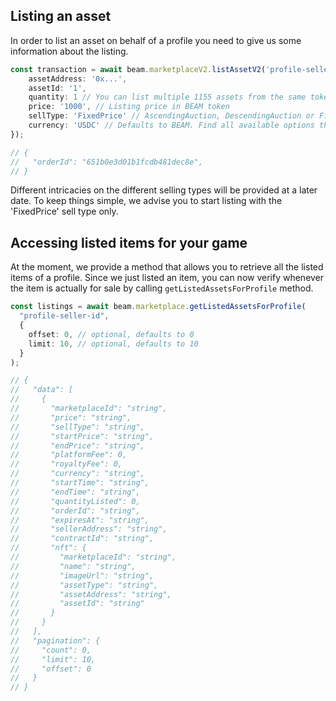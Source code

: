 ## Listing an asset

In order to list an asset on behalf of a profile you need to give us some information about the listing.

```typescript
const transaction = await beam.marketplaceV2.listAssetV2('profile-seller-id', {
    assetAddress: '0x...',
    assetId: '1',
    quantity: 1 // You can list multiple 1155 assets from the same token, defaults to 1
    price: '1000', // Listing price in BEAM token
    sellType: 'FixedPrice' // AscendingAuction, DescendingAuction or FixedPrice
    currency: 'USDC' // Defaults to BEAM. Find all available options through the getCurrencies() method;
});

// {
//   "orderId": "651b0e3d01b1fcdb481dec8e",
// }
```

Different intricacies on the different selling types will be provided at a later date. To keep things simple, we advise you to start listing with the 'FixedPrice' sell type only.

## Accessing listed items for your game

At the moment, we provide a method that allows you to retrieve all the listed items of a profile. Since we just listed an item, you can now verify whenever the item is actually for sale by calling `getListedAssetsForProfile` method.

```typescript
const listings = await beam.marketplace.getListedAssetsForProfile(
  "profile-seller-id",
  {
    offset: 0, // optional, defaults to 0
    limit: 10, // optional, defaults to 10
  }
);

// {
//   "data": [
//     {
//       "marketplaceId": "string",
//       "price": "string",
//       "sellType": "string",
//       "startPrice": "string",
//       "endPrice": "string",
//       "platformFee": 0,
//       "royaltyFee": 0,
//       "currency": "string",
//       "startTime": "string",
//       "endTime": "string",
//       "quantityListed": 0,
//       "orderId": "string",
//       "expiresAt": "string",
//       "sellerAddress": "string",
//       "contractId": "string",
//       "nft": {
//         "marketplaceId": "string",
//         "name": "string",
//         "imageUrl": "string",
//         "assetType": "string",
//         "assetAddress": "string",
//         "assetId": "string"
//       }
//     }
//   ],
//   "pagination": {
//     "count": 0,
//     "limit": 10,
//     "offset": 0
//   }
// }
```
